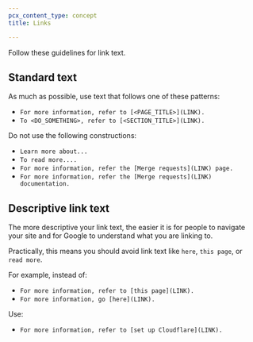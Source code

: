 ```yaml
---
pcx_content_type: concept
title: Links

---
```


Follow these guidelines for link text.

## Standard text

As much as possible, use text that follows one of these patterns:

* `For more information, refer to [<PAGE_TITLE>](LINK).`
* `To <DO_SOMETHING>, refer to [<SECTION_TITLE>](LINK).`

Do not use the following constructions:

* `Learn more about...`
* `To read more....`
* `For more information, refer the [Merge requests](LINK) page.`
* `For more information, refer the [Merge requests](LINK) documentation.`

## Descriptive link text

The more descriptive your link text, the easier it is for people to navigate your site and for Google to understand what you are linking to.

Practically, this means you should avoid link text like `here`, `this page`, or `read more`.

For example, instead of:

* `For more information, refer to [this page](LINK).`
* `For more information, go [here](LINK).`

Use:

* `For more information, refer to [set up Cloudflare](LINK).`
